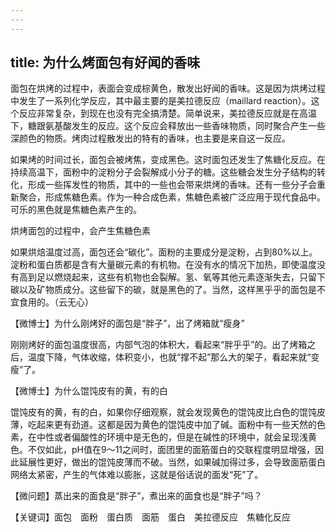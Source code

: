 ```yaml
---
---
---
```

title: 为什么烤面包有好闻的香味
---




面包在烘烤的过程中，表面会变成棕黄色，散发出好闻的香味。这是因为烘烤过程中发生了一系列化学反应，其中最主要的是美拉德反应（maillard reaction）。这个反应非常复杂，到现在也没有完全搞清楚。简单说来，美拉德反应就是在高温下，糖跟氨基酸发生的反应。这个反应会释放出一些香味物质，同时聚合产生一些深颜色的物质。烤肉过程散发出的特有的香味，也主要是来自这一反应。



如果烤的时间过长，面包会被烤焦，变成黑色。这时面包还发生了焦糖化反应。在持续高温下，面粉中的淀粉分子会裂解成小分子的糖。这些糖会发生分子结构的转化，形成一些挥发性的物质，其中的一些也会带来烘烤的香味。还有一些分子会重新聚合，形成焦糖色素。作为一种合成色素，焦糖色素被广泛应用于现代食品中。可乐的黑色就是焦糖色素产生的。

烘烤面包的过程中，会产生焦糖色素



如果烘焙温度过高，面包还会“碳化”。面粉的主要成分是淀粉，占到80%以上。淀粉和蛋白质都是含有大量碳元素的有机物。在没有水的情况下加热，即使温度没有高到足以燃烧起来，这些有机物也会裂解。氢、氧等其他元素逐渐失去，只留下碳以及矿物质成分。这些留下的碳，就是黑色的了。当然，这样黑乎乎的面包是不宜食用的。（云无心）





【微博士】为什么刚烤好的面包是“胖子”，出了烤箱就“瘦身”

刚刚烤好的面包温度很高，内部气泡的体积大，看起来“胖乎乎”的。出了烤箱之后，温度下降，气体收缩，体积变小，也就“撑不起”那么大的架子，看起来就“变瘦”了。

【微博士】为什么馄饨皮有的黄，有的白

馄饨皮有的黄，有的白，如果你仔细观察，就会发现黄色的馄饨皮比白色的馄饨皮薄，吃起来更有劲道。这都是因为黄色的馄饨皮中加了碱。面粉中有一些天然的色素，在中性或者偏酸性的环境中是无色的，但是在碱性的环境中，就会呈现浅黄色。不仅如此，pH值在9～11之间时，面团里的面筋蛋白的交联程度明显增强，因此延展性更好，做出的馄饨皮薄而不破。当然，如果碱加得过多，会导致面筋蛋白网络太紧密，产生的气体难以膨胀，这就是俗话说的面发“死”了。

【微问题】蒸出来的面食是“胖子”，煮出来的面食也是“胖子”吗？

【关键词】面包　面粉　蛋白质　面筋　蛋白　美拉德反应　焦糖化反应